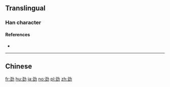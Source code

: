 {{also|𠡍}}
==Translingual==

===Han character===
{{Han char|rn=19|rad=力|as=05|sn=7|four=|canj=NMKS|ids=⿰𢀖力}}

====References====
* {{Han ref|kx=0147.071|dkj=02327|dj=0331.130|hdz=10369.070|uh=52B2|ud=21170}}

----

==Chinese==
{{zh-see|勁}}

[[fr:劲]]
[[hu:劲]]
[[ja:劲]]
[[no:劲]]
[[pl:劲]]
[[zh:劲]]